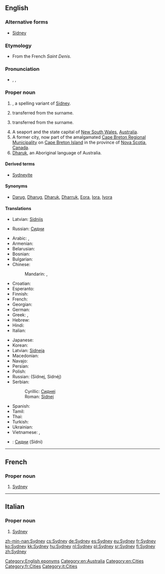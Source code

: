 ==English==
{{wikipedia}}

===Alternative forms===
* {{sense|male given name}} [[Sidney]]

===Etymology===
* From the French ''Saint Denis''.

===Pronunciation===
* {{enPR|sĭd'ni}}, {{IPA|/ˈsɪd.ni/}}, {{SAMPA|/"sId.ni/}}

===Proper noun===
{{en-proper noun|Sydneys}}

# {{surname|from=Old English|dot=}}, a spelling variant of [[Sidney]].
# {{given name|male|from=surnames}} transferred from the surname.
# {{given name|female|from=surnames}} transferred from the surname.
# A seaport and the state capital of [[New South Wales]], [[Australia]].
# A former city, now part of the amalgamated [[Cape Breton Regional Municipality]] on [[Cape Breton Island]] in the province of [[Nova Scotia]], [[Canada]].
# [[Dharuk]], an Aboriginal language of Australia.

====Derived terms====
* {{sense|Australia|Canada}} [[Sydneyite]]

====Synonyms====
* {{sense|language}} [[Darug]], [[Dharug]], [[Dharuk]], [[Dharruk]], [[Eora]], [[Iora]], [[Iyora]]

====Translations====
{{trans-top|male given name}}
* Latvian: [[Sidnijs]] {{m}}
{{trans-mid}}
* Russian: [[Сидни]] {{m}}
{{trans-bottom}}

{{trans-top|female given name}}
{{trans-mid}}
{{trans-bottom}}

{{trans-top|in Australia}}
* Arabic: {{t-|ar|سيدني|m|tr=sídni}},  {{t|ar|سدني|m|tr=sídni}}
* Armenian: {{t|hy|Սիդնեյ|tr=Sidney|sc=Armn}}
* Belarusian: {{t|be|Сідней|m|tr=Sídnej, Sidnéj|xs=Belarusian}}
* Bosnian: {{t-|bs|Sidnej|m}}
* Bulgarian: {{t|bg|Сидни|m|tr=Sídni}}
* Chinese:
*: Mandarin:  {{t-|cmn|悉尼|tr=Xīní|sc=Hani}}, {{t-|cmn|雪梨|tr=Xuělí|sc=Hani}} {{qualifier|Taiwan also}}
* Croatian: {{t-|hr|Sidnej|m}}
* Esperanto: {{t-|eo|Sidnejo|xs=Esperanto}}
* Finnish: {{t+|fi|Sydney}}
* French: {{t+|fr|Sydney}}
* Georgian: {{t|ka|სიდნეი|sc=Geor|xs=Georgian}}
* German: {{t+|de|Sydney|n}}
* Greek: {{t-|el|Σύδνεϋ|n|tr=Sýdney}}, {{t-|el|Σίδνεϊ|n|tr=Sídnei}}
* Hebrew: {{t|he|סידני}}
* Hindi: {{t|hi|सिडनी|tr=siḍnī|xs=Hindi}}
* Italian: {{t-|it|Sydney|f}}
{{trans-mid}}
* Japanese: {{t-|ja|シドニー|tr=Shidonii}}
* Korean: {{t-|ko|시드니|tr=Sideuni|sc=Hang}}
* Latvian: [[Sidneja]] {{f}}
* Macedonian: {{t-|mk|Сиднеј|m|tr=Sidnej}}
* Navajo: {{tø|nv|Siidnii}}
* Persian: {{t|fa|سیدنی|xs=Persian}}
* Polish: {{t|pl|Sydney|n}}
* Russian: {{t+|ru|Сидней|m}} (Sídnej, Sidnéj)
* Serbian:
*: Cyrillic: [[Сиднеј#Serbian|Сиднеј]] {{m}}
*: Roman: [[Sidnej#Serbian|Sidnej]] {{m}}
* Spanish: {{t+|es|Sydney|f}}
* Tamil: {{t|ta|சிட்னி|xs=Tamil}}
* Thai: {{t|th|ซิดนีย์|tr=sítnee}}
* Turkish: {{t|tr|Sidney}}
* Ukrainian: {{t|uk|Сідней|m|tr=Sídnej, Sidnéj|xs=Ukrainian}}
* Vietnamese: {{t-|vi|Sydney|xs=Vietnamese}},  {{t-|vi|Sydney|xs=Vietnamese}}
{{trans-bottom}}

{{trans-top|in Nova Scotia}}
{{trans-mid}}
{{trans-bottom}}

{{trans-see|language|Dharuk}}

{{checktrans}}
* {{ttbc|bg}}: [[Сидни]] (Sídni) {{m}}

[[Category:English eponyms]]
[[Category:en:Australia]]
[[Category:en:Cities]]

----

==French==

===Proper noun===
{{fr-proper noun}}

# [[Sydney#English|Sydney]] {{qualifier|in Australia}}

[[Category:fr:Cities]]

----

==Italian==

===Proper noun===
{{it-proper noun|g=f}}

# [[Sydney#English|Sydney]] {{qualifier|in Australia}}

[[Category:it:Cities]]

[[zh-min-nan:Sydney]]
[[cs:Sydney]]
[[de:Sydney]]
[[es:Sydney]]
[[eu:Sydney]]
[[fr:Sydney]]
[[ko:Sydney]]
[[kk:Sydney]]
[[hu:Sydney]]
[[nl:Sydney]]
[[pl:Sydney]]
[[sr:Sydney]]
[[fi:Sydney]]
[[zh:Sydney]]